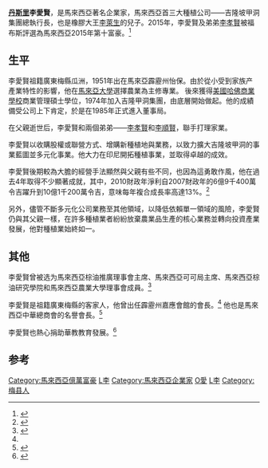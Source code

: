 {{Infobox Person
| honorific_prefix   = [[馬來西亞封銜|尊敬的]][[丹斯里|丹斯里]]
|name          = 李愛賢
|image         = 
|birth_date    = {{bya|1951}}
|birth_place   = {{flag|馬來亞聯合邦}}[[霹靂州|霹靂州]][[怡保市|怡保市]]
|death_date    = 
|death_place   = 
|nationality   = {{MYS}}
|resting_place = 
|other_names   = 
|known_for     = 
|occupation    = 企業家
|spouse        = 
|children      = 
|parents       = 李萊生（父）梁婉清（母）
|relatives     = 李孝賢（弟）<br>李順賢（弟）<br>李愛琴（妹）<br>李愛倫（妹）
}}

'''[[丹斯里|丹斯里]]李愛賢'''，是馬來西亞著名企業家，馬來西亞首三大種植公司——吉隆坡甲洞集團總執行長，也是橡膠大王[[李萊生|李萊生]]的兒子。2015年，李愛賢及弟弟[[李孝賢|李孝賢]]被福布斯評選為馬來西亞2015年第十富豪。<ref name="forbes">{{cite web|url=http://www.forbes.com/profile/lee-oi-hian-lee-hau-hian/|title=2015 Malaysia's 50 Richest -#10 Lee Oi Hian & Lee Hau Hian|language=en|accessdate=2015-03-05|archive-date=2019-07-13|archive-url=https://web.archive.org/web/20190713000637/https://www.forbes.com/profile/lee-oi-hian-lee-hau-hian/|dead-url=no}}</ref>

==生平==
李愛賢祖籍廣東梅縣瓜洲，1951年出在馬來亞霹靂州怡保。由於從小受到家族产產業特性的影響，他在[[馬來亞大學|馬來亞大學]]選擇農業為主修專業。
後來獲得[[美國|美國]][[哈佛|哈佛商業學校]]商業管理碩士學位，1974年加入吉隆甲洞集團，由底層開始做起。他的成績備受公司上下肯定，於是在1985年正式進入董事局。

在父親逝世后，李愛賢和兩個弟弟——[[李孝賢|李孝賢]]和[[李順賢|李順賢]]，聯手打理家業。

李愛賢以收購股權或聯營方式、增購新種植地與業務，以致力擴大吉隆坡甲洞的事業藍圖並多元化事業。他大力在印尼開拓種植事業，並取得卓越的成效。

李愛賢後期較為大膽的經營手法顯然與父親有些不同，也因為這勇敢作風，他在過去4年取得不少顯著成就，其中，2010財政年淨利自2007財政年的6億9千400萬令吉躍升到10億1千200萬令吉，意味每年複合成長率高達13%。<ref name="李愛賢">{{cite web|author=|publisher=南洋網|title=大马超级富豪NO.9：接手父亲企业青出于蓝 李爱贤善拓财源|url=http://www.nanyang.com/node/420416?tid=855|date=2012-02-10|accessdate=2015-03-05|deadurl=yes|archiveurl=https://web.archive.org/web/20150402110221/http://www.nanyang.com/node/420416?tid=855|archivedate=2015-04-02}}</ref> 

另外，儘管不斷多元化公司業務至其他領域，以降低依賴單一領域的風險，李愛賢仍與其父親一樣，在許多種植業者紛紛放棄農業品生產的核心業務並轉向投資產業發展，他對種植業始終如一。

==其他==
李愛賢曾被选为馬來西亞棕油推廣理事會主席、馬來西亞可可局主席、馬來西亞棕油研究學院和馬來西亞農業大學理事會成員。<ref name="李愛賢">{{cite web|author=|publisher=南洋網|title=大马超级富豪NO.9：接手父亲企业青出于蓝 李爱贤善拓财源|url=http://www.nanyang.com/node/420416?tid=855|date=2012-02-10|accessdate=2015-03-05|deadurl=yes|archiveurl=https://web.archive.org/web/20150402110221/http://www.nanyang.com/node/420416?tid=855|archivedate=2015-04-02}}</ref>

李愛賢是祖籍廣東梅縣的客家人，他曾出任霹靂州嘉應會館的會長。<ref name="李愛賢" /> 他也是馬來西亞中華總商會的名譽會長。<ref name="中華總商會">{{cite web|author=|publisher=星洲網|title=霹州新春大團拜 新蘇丹擊鼓撈生派紅包|url=http://mykampung.sinchew.com.my/node/347089?tid=5|date=2015-02-24|accessdate=2015-03-05}}{{Dead link|date=2019年11月 |bot=InternetArchiveBot |fix-attempted=yes }}</ref>

李愛賢也熱心捐助華教教育發展。<ref name="捐助">{{cite web|author=|publisher=星洲網|title=落實伊刑法國家會亂‧林國璋：中總堅決反對|url=http://news.sinchew.com.my/node/395331?tid=1|date=2014-11-08|accessdate=2015-03-05|archive-url=https://web.archive.org/web/20150402090809/http://news.sinchew.com.my/node/395331?tid=1|archive-date=2015-04-02|dead-url=yes}}</ref>

==参考==
{{Portal box|马来西亚|人物}}
{{reflist}}

{{DEFAULTSORT:Lee李}}
[[Category:馬來西亞億萬富豪|Category:馬來西亞億萬富豪]]
[[Category:华人企业家|L李]]
[[Category:馬來西亞企業家|Category:馬來西亞企業家]]
[[Category:李姓|O愛]]
[[Category:馬來西亞客家人|L李]]
[[Category:梅县人|Category:梅县人]]